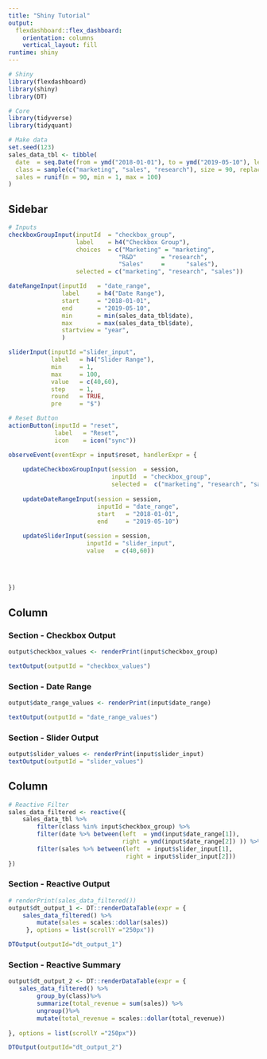```yaml
---
title: "Shiny Tutorial"
output: 
  flexdashboard::flex_dashboard:
    orientation: columns
    vertical_layout: fill
runtime: shiny
---
```


```r
# Shiny
library(flexdashboard)
library(shiny)
library(DT)

# Core
library(tidyverse)
library(tidyquant)
```

```r
# Make data
set.seed(123)
sales_data_tbl <- tibble(
  date  = seq.Date(from = ymd("2018-01-01"), to = ymd("2019-05-10"), length.out = 90),
  class = sample(c("marketing", "sales", "research"), size = 90, replace = TRUE),
  sales = runif(n = 90, min = 1, max = 100)
)
```




Sidebar {.sidebar}
------------------------

```r
# Inputs
checkboxGroupInput(inputId  = "checkbox_group",
                   label    = h4("Checkbox Group"),
                   choices  = c("Marketing" = "marketing",
                               "R&D"       = "research",
                               "Sales"     =      "sales"),
                   selected = c("marketing", "research", "sales"))

dateRangeInput(inputId   = "date_range",
               label     = h4("Date Range"),
               start     = "2018-01-01",
               end       = "2019-05-10",
               min       = min(sales_data_tbl$date),
               max       = max(sales_data_tbl$date),
               startview = "year",
               )

sliderInput(inputId ="slider_input",
            label   = h4("Slider Range"),
            min     = 1,
            max     = 100,
            value   = c(40,60),
            step    = 1,
            round   = TRUE,
            pre     = "$")


```


```r
# Reset Button
actionButton(inputId = "reset",
             label   = "Reset",
             icon    = icon("sync"))

observeEvent(eventExpr = input$reset, handlerExpr = {
    
    updateCheckboxGroupInput(session  = session,
                             inputId  = "checkbox_group",
                             selected =  c("marketing", "research", "sales"))
    
    updateDateRangeInput(session = session,
                         inputId = "date_range",
                         start   = "2018-01-01",
                         end     = "2019-05-10")
    
    updateSliderInput(session = session,
                      inputId = "slider_input",
                      value   = c(40,60))
    
    
    
    
})
```



Column {data-width=500}
-----------------------

### Section - Checkbox Output

```r
output$checkbox_values <- renderPrint(input$checkbox_group)

textOutput(outputId = "checkbox_values")
```

### Section - Date Range

```r
output$date_range_values <- renderPrint(input$date_range)

textOutput(outputId = "date_range_values")
```

### Section - Slider Output

```r
output$slider_values <- renderPrint(input$slider_input)
textOutput(outputId = "slider_values")
```


Column {data-width=750}
-----------------------

```r
# Reactive Filter
sales_data_filtered <- reactive({
    sales_data_tbl %>%
        filter(class %in% input$checkbox_group) %>%
        filter(date %>% between(left  = ymd(input$date_range[1]),
                                right = ymd(input$date_range[2]) )) %>%
        filter(sales %>% between(left  = input$slider_input[1],
                                 right = input$slider_input[2]))
})
```


### Section - Reactive Output

```r
# renderPrint(sales_data_filtered())
output$dt_output_1 <- DT::renderDataTable(expr = {
    sales_data_filtered() %>%
        mutate(sales = scales::dollar(sales))
     }, options = list(scrollY ="250px"))

DTOutput(outputId="dt_output_1")
```


### Section - Reactive Summary

```r
output$dt_output_2 <- DT::renderDataTable(expr = {
   sales_data_filtered() %>%
        group_by(class)%>%
        summarize(total_revenue = sum(sales)) %>%
        ungroup()%>%
        mutate(total_revenue = scales::dollar(total_revenue))
    
}, options = list(scrollY ="250px"))

DTOutput(outputId="dt_output_2")
```

